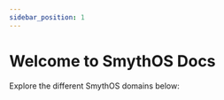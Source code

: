 ```yaml
---
sidebar_position: 1
---
```


# Welcome to SmythOS Docs

Explore the different SmythOS domains below:

<CardGrid>
  <Card
    title="🚀 Introduction"
    description="Get started fast: overview, quickstart, and glossary."
    to="/docs/introduction/overview"
  />
  <Card
    title="🎨 Agent Studio"
    description="Learn how to build, test, and debug agents in our Studio."
    to="/docs/agent-studio/overview"
  />
  <Card
    title="🔧 Agent Weaver"
    description="Orchestrate complex workflows with the Weaver SDK."
    to="/docs/agent-weaver/overview"
  />
  <Card
    title="🖥️ Agent Runtime"
    description="Deploy and monitor agents at scale in runtime."
    to="/docs/agent-runtime/overview"
  />
  <Card
    title="🚢 Agent Deployments"
    description="Learn about hosting, versioning, and rollout strategies."
    to="/docs/agent-deployments/overview"
  />
  <Card
    title="🤝 Agent Collaboration"
    description="Team workflows, permissions, and multi-user editing."
    to="/docs/agent-collaboration/overview"
  />
  <Card
    title="📑 Agent Templates"
    description="Pre-built templates to kickstart common use cases."
    to="/docs/agent-templates/overview"
  />
  <Card
    title="✨ Features"
    description="Deep dives on all SmythOS features and integrations."
    to="/docs/features/overview"
  />
</CardGrid>
